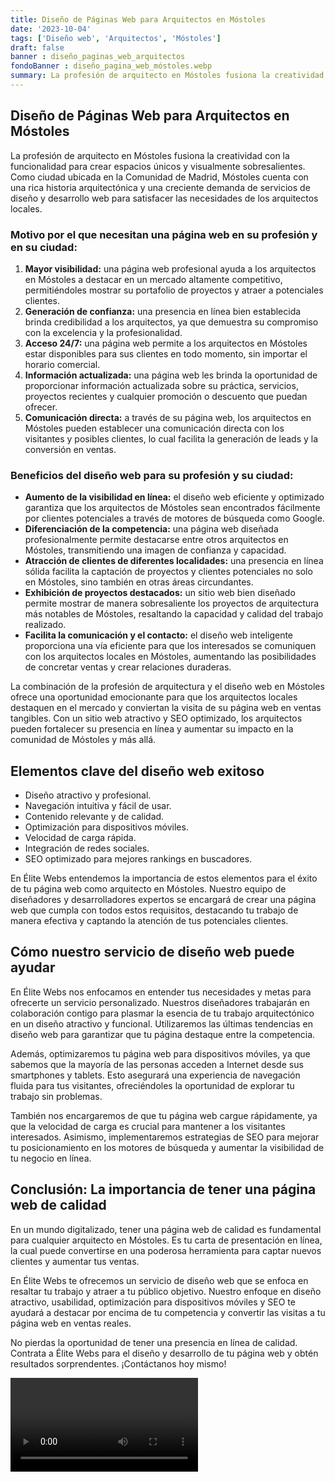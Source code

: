 ```yaml
---
title: Diseño de Páginas Web para Arquitectos en Móstoles
date: '2023-10-04'
tags: ['Diseño web', 'Arquitectos', 'Móstoles']
draft: false
banner : diseño_paginas_web_arquitectos
fondoBanner : diseño_pagina_web_móstoles.webp
summary: La profesión de arquitecto en Móstoles fusiona la creatividad con la funcionalidad para crear espacios únicos y visualmente sobresalientes. Como ciudad ubicada en la Comunidad de Madrid, Móstoles cuenta con una rica historia arquitectónica y una creciente demanda de servicios de diseño y desarrollo web para satisfacer las necesidades de los arquitectos locales.
---
```


## **Diseño de Páginas Web para Arquitectos en Móstoles**

La profesión de arquitecto en Móstoles fusiona la creatividad con la funcionalidad para crear espacios únicos y visualmente sobresalientes. Como ciudad ubicada en la Comunidad de Madrid, Móstoles cuenta con una rica historia arquitectónica y una creciente demanda de servicios de diseño y desarrollo web para satisfacer las necesidades de los arquitectos locales.

### **Motivo por el que necesitan una página web en su profesión y en su ciudad:**

1. **Mayor visibilidad:** una página web profesional ayuda a los arquitectos en Móstoles a destacar en un mercado altamente competitivo, permitiéndoles mostrar su portafolio de proyectos y atraer a potenciales clientes.
2. **Generación de confianza:** una presencia en línea bien establecida brinda credibilidad a los arquitectos, ya que demuestra su compromiso con la excelencia y la profesionalidad.
3. **Acceso 24/7:** una página web permite a los arquitectos en Móstoles estar disponibles para sus clientes en todo momento, sin importar el horario comercial.
4. **Información actualizada:** una página web les brinda la oportunidad de proporcionar información actualizada sobre su práctica, servicios, proyectos recientes y cualquier promoción o descuento que puedan ofrecer.
5. **Comunicación directa:** a través de su página web, los arquitectos en Móstoles pueden establecer una comunicación directa con los visitantes y posibles clientes, lo cual facilita la generación de leads y la conversión en ventas.

### **Beneficios del diseño web para su profesión y su ciudad:**

- **Aumento de la visibilidad en línea:** el diseño web eficiente y optimizado garantiza que los arquitectos de Móstoles sean encontrados fácilmente por clientes potenciales a través de motores de búsqueda como Google.
- **Diferenciación de la competencia:** una página web diseñada profesionalmente permite destacarse entre otros arquitectos en Móstoles, transmitiendo una imagen de confianza y capacidad.
- **Atracción de clientes de diferentes localidades:** una presencia en línea sólida facilita la captación de proyectos y clientes potenciales no solo en Móstoles, sino también en otras áreas circundantes.
- **Exhibición de proyectos destacados:** un sitio web bien diseñado permite mostrar de manera sobresaliente los proyectos de arquitectura más notables de Móstoles, resaltando la capacidad y calidad del trabajo realizado.
- **Facilita la comunicación y el contacto:** el diseño web inteligente proporciona una vía eficiente para que los interesados se comuniquen con los arquitectos locales en Móstoles, aumentando las posibilidades de concretar ventas y crear relaciones duraderas.

La combinación de la profesión de arquitectura y el diseño web en Móstoles ofrece una oportunidad emocionante para que los arquitectos locales destaquen en el mercado y conviertan la visita de su página web en ventas tangibles. Con un sitio web atractivo y SEO optimizado, los arquitectos pueden fortalecer su presencia en línea y aumentar su impacto en la comunidad de Móstoles y más allá.

<GifSeo />

<Cta />

## Elementos clave del diseño web exitoso

- Diseño atractivo y profesional.
- Navegación intuitiva y fácil de usar.
- Contenido relevante y de calidad.
- Optimización para dispositivos móviles.
- Velocidad de carga rápida.
- Integración de redes sociales.
- SEO optimizado para mejores rankings en buscadores.

En Élite Webs entendemos la importancia de estos elementos para el éxito de tu página web como arquitecto en Móstoles. Nuestro equipo de diseñadores y desarrolladores expertos se encargará de crear una página web que cumpla con todos estos requisitos, destacando tu trabajo de manera efectiva y captando la atención de tus potenciales clientes.

## Cómo nuestro servicio de diseño web puede ayudar

En Élite Webs nos enfocamos en entender tus necesidades y metas para ofrecerte un servicio personalizado. Nuestros diseñadores trabajarán en colaboración contigo para plasmar la esencia de tu trabajo arquitectónico en un diseño atractivo y funcional. Utilizaremos las últimas tendencias en diseño web para garantizar que tu página destaque entre la competencia.

Además, optimizaremos tu página web para dispositivos móviles, ya que sabemos que la mayoría de las personas acceden a Internet desde sus smartphones y tablets. Esto asegurará una experiencia de navegación fluida para tus visitantes, ofreciéndoles la oportunidad de explorar tu trabajo sin problemas.

También nos encargaremos de que tu página web cargue rápidamente, ya que la velocidad de carga es crucial para mantener a los visitantes interesados. Asimismo, implementaremos estrategias de SEO para mejorar tu posicionamiento en los motores de búsqueda y aumentar la visibilidad de tu negocio en línea.

## Conclusión: La importancia de tener una página web de calidad

En un mundo digitalizado, tener una página web de calidad es fundamental para cualquier arquitecto en Móstoles. Es tu carta de presentación en línea, la cual puede convertirse en una poderosa herramienta para captar nuevos clientes y aumentar tus ventas.

En Élite Webs te ofrecemos un servicio de diseño web que se enfoca en resaltar tu trabajo y atraer a tu público objetivo. Nuestro enfoque en diseño atractivo, usabilidad, optimización para dispositivos móviles y SEO te ayudará a destacar por encima de tu competencia y convertir las visitas a tu página web en ventas reales.

No pierdas la oportunidad de tener una presencia en línea de calidad. Contrata a Élite Webs para el diseño y desarrollo de tu página web y obtén resultados sorprendentes. ¡Contáctanos hoy mismo!

<Video />

<CtaBot job='Arquitectos' city='Móstoles'/>

<Gmaps query='Móstoles+españa+maps' />